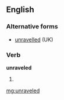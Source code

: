 ==English==

===Alternative forms===
*[[unravelled]] (UK)

===Verb===
'''unraveled'''
#{{US}} {{past of|[[unravel]]}}

[[mg:unraveled]]